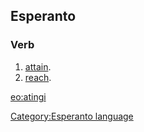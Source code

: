 ==Esperanto==
===Verb===
# [[attain]].
# [[reach]].

[[eo:atingi]]
[[Category:Esperanto language]]
{{Universala Vortaro}}